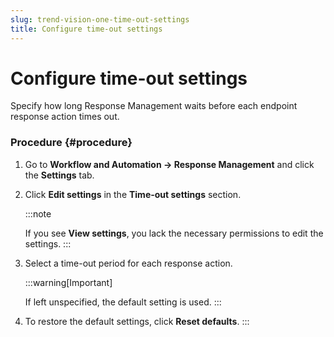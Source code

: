 ```yaml
---
slug: trend-vision-one-time-out-settings
title: Configure time-out settings
---
```

# Configure time-out settings

Specify how long Response Management waits before each endpoint response action times out.

### Procedure {#procedure}

1.  Go to **Workflow and Automation → Response Management** and click the **Settings** tab.

2.  Click **Edit settings** in the **Time-out settings** section.

    :::note

    If you see **View settings**, you lack the necessary permissions to edit the settings.
    :::

3.  Select a time-out period for each response action.

    :::warning[Important]

    If left unspecified, the default setting is used.
    :::

4.  To restore the default settings, click **Reset defaults**.
:::
